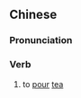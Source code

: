 ==Chinese==
{{zh-forms}}

===Pronunciation===
{{zh-pron
|m=dàochá
|c=dou2 caa4
|cat=v
}}

===Verb===
{{zh-verb}}

# to [[pour]] [[tea]]